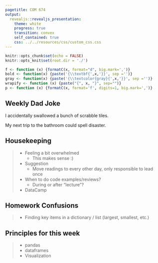 ```yaml
---
pagetitle: COM 674
output: 
  revealjs::revealjs_presentation:
    theme: white
    progress: true
    transition: convex
    self_contained: true
    css: ../../resources/css/custom_css.css
---
```


```r
knitr::opts_chunk$set(echo = FALSE)
knitr::opts_knit$set(root.dir = './')

f <- function (x) {formatC(x, format="d", big.mark=',')}
bold <- function(x) {paste('{\\textbf{',x,'}}', sep ='')}
gray <- function(x) {paste('{\\textcolor{gray}{',x,'}}', sep ='')}
wrapify <- function (x) {paste("{", x, "}", sep="")}
p <- function (x) {formatC(x, format='f', digits=1, big.mark=',')}
```

## Weekly Dad Joke

I accidentally swallowed a bunch of scrabble tiles.


My next trip to the bathroom could spell disaster.

## Housekeeping

> - Feeling a bit overwhelmed
>	- This makes sense :)
> - Suggestion
>	- Move readings to every other day, only responsible to lead once
> - When to do code examples/reviews?
>	- During or after "lecture"?
> - DataCamp

## Homework Confusions

> - Finding key items in a dictionary / list (largest, smallest, etc.)



## Principles for this week

> - pandas
> - dataframes
> - Visualization

